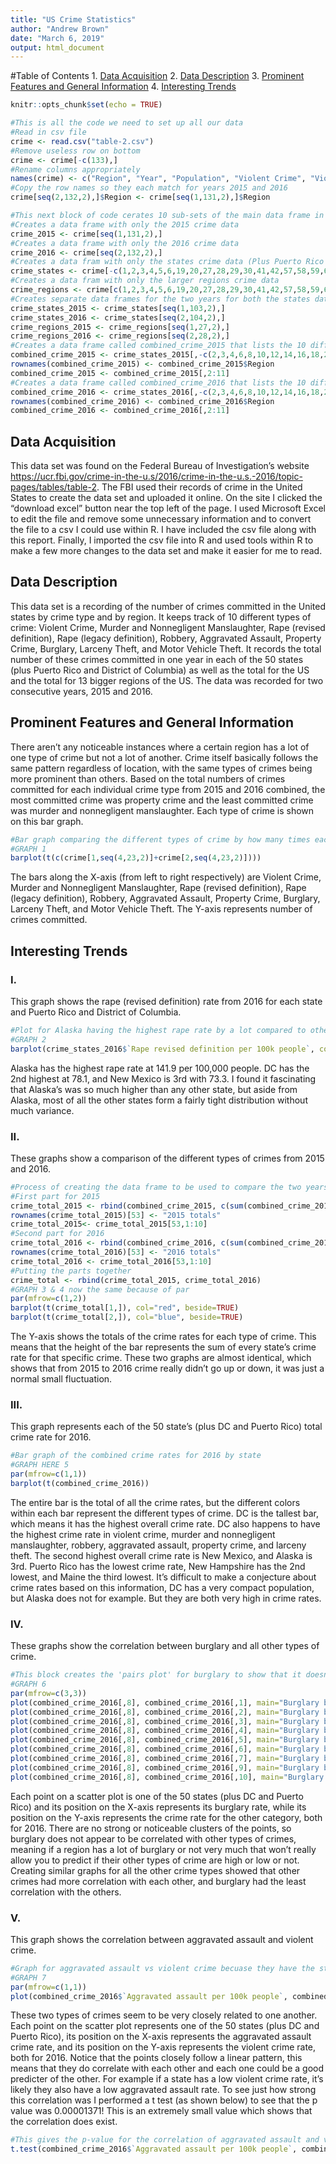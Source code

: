 ---
title: "US Crime Statistics"
author: "Andrew Brown"
date: "March 6, 2019"
output: html_document
---

#Table of Contents
1. [Data Acquisition](#DataAcq)
2. [Data Description](#DataDesc)
3. [Prominent Features and General Information](#PFGI)
4. [Interesting Trends](#IT)

```{r setup, include=FALSE}
knitr::opts_chunk$set(echo = TRUE)
```

```{r, echo=FALSE}
#This is all the code we need to set up all our data
#Read in csv file
crime <- read.csv("table-2.csv")
#Remove useless row on bottom
crime <- crime[-c(133),]
#Rename columns appropriately
names(crime) <- c("Region", "Year", "Population", "Violent Crime", "Violent Crime per 100k people", "Murder and nonnegligent manslaughter", "Murder and nonnegligent manslaughter per 100k people", "Rape revised definition", "Rape revised definition per 100k people", "Rape legacy definition", "Rape legacy definition per 100k people", "Robbery", "Robbery per 100k people", "Aggravated assault", "Aggravated assault per 100k people", "Property crime", "Property crime per 100k people", "Burglary", "Burglary per 100k people", "Larceny theft", "Larceny theft per 100k people", "Motor vehicle theft", "Motor vehicle theft per 100k people")
#Copy the row names so they each match for years 2015 and 2016
crime[seq(2,132,2),]$Region <- crime[seq(1,131,2),]$Region

#This next block of code cerates 10 sub-sets of the main data frame in order to make it easier to view certain parts at a time
#Creates a data frame with only the 2015 crime data
crime_2015 <- crime[seq(1,131,2),]
#Creates a data frame with only the 2016 crime data
crime_2016 <- crime[seq(2,132,2),]
#Creates a data fram with only the states crime data (Plus Puerto Rico and D.C.)
crime_states <- crime[-c(1,2,3,4,5,6,19,20,27,28,29,30,41,42,57,58,59,60,79,80,89,90,99,100,101,102,119,120),]
#Creates a data fram with only the larger regions crime data
crime_regions <- crime[c(1,2,3,4,5,6,19,20,27,28,29,30,41,42,57,58,59,60,79,80,89,90,99,100,101,102,119,120),]
#Creates separate data frames for the two years for both the states data frame and the regions one
crime_states_2015 <- crime_states[seq(1,103,2),]
crime_states_2016 <- crime_states[seq(2,104,2),]
crime_regions_2015 <- crime_regions[seq(1,27,2),]
crime_regions_2016 <- crime_regions[seq(2,28,2),]
#Creates a data frame called combined_crime_2015 that lists the 10 different crime rates for each state in 2015
combined_crime_2015 <- crime_states_2015[,-c(2,3,4,6,8,10,12,14,16,18,20,22)]
rownames(combined_crime_2015) <- combined_crime_2015$Region
combined_crime_2015 <- combined_crime_2015[,2:11]
#Creates a data frame called combined_crime_2016 that lists the 10 different crime rates for each state in 2016
combined_crime_2016 <- crime_states_2016[,-c(2,3,4,6,8,10,12,14,16,18,20,22)]
rownames(combined_crime_2016) <- combined_crime_2016$Region
combined_crime_2016 <- combined_crime_2016[,2:11]
```

## <a name="DataAcq"></a>Data Acquisition
This data set was found on the Federal Bureau of Investigation's website <https://ucr.fbi.gov/crime-in-the-u.s/2016/crime-in-the-u.s.-2016/topic-pages/tables/table-2>. The FBI used their records of crime in the United States to create the data set and uploaded it online. On the site I clicked the "download excel" button near the top left of the page. I used Microsoft Excel to edit the file and remove some unnecessary information and to convert the file to a csv I could use within R. I have included the csv file along with this report. Finally, I imported the csv file into R and used tools within R to make a few more changes to the data set and make it easier for me to read.

## <a name="DataDesc"></a>Data Description
This data set is a recording of the number of crimes committed in the United states by crime type and by region. It keeps track of 10 different types of crime: Violent Crime, Murder and Nonnegligent Manslaughter, Rape (revised definition), Rape (legacy definition), Robbery, Aggravated Assault, Property Crime, Burglary, Larceny Theft, and Motor Vehicle Theft. It records the total number of these crimes committed in one year in each of the 50 states (plus Puerto Rico and District of Columbia) as well as the total for the US and the total for 13 bigger regions of the US. The data was recorded for two consecutive years, 2015 and 2016.

## <a name="PFGI"></a>Prominent Features and General Information
There aren't any noticeable instances where a certain region has a lot of one type of crime but not a lot of another. Crime itself basically follows the same pattern regardless of location, with the same types of crimes being more prominent than others. Based on the total numbers of crimes committed for each individual crime type from 2015 and 2016 combined, the most committed crime was property crime and the least committed crime was murder and nonnegligent manslaughter. Each type of crime is shown on this bar graph.

```{r GRAPH1, echo=FALSE}
#Bar graph comparing the different types of crime by how many times each has been committed
#GRAPH 1
barplot(t(c(crime[1,seq(4,23,2)]+crime[2,seq(4,23,2)])))
```

The bars along the X-axis (from left to right respectively) are Violent Crime, Murder and Nonnegligent Manslaughter, Rape (revised definition), Rape (legacy definition), Robbery, Aggravated Assault, Property Crime, Burglary, Larceny Theft, and Motor Vehicle Theft. The Y-axis represents number of crimes committed.

## <a name="IT"></a>Interesting Trends
### <a name="I"></a>I.
This graph shows the rape (revised definition) rate from 2016 for each state and Puerto Rico and District of Columbia.
```{r GRAPH2, echo=FALSE}
#Plot for Alaska having the highest rape rate by a lot compared to other states
#GRAPH 2
barplot(crime_states_2016$`Rape revised definition per 100k people`, col="orange")
```

Alaska has the highest rape rate at 141.9 per 100,000 people. DC has the 2nd highest at 78.1, and New Mexico is 3rd with 73.3. I found it fascinating that Alaska's was so much higher than any other state, but aside from Alaska, most of all the other states form a fairly tight distribution without much variance.

### <a name="II"></a>II.
These graphs show a comparison of the different types of crimes from 2015 and 2016.
```{r GRAPH 3 & 4, echo=FALSE}
#Process of creating the data frame to be used to compare the two years
#First part for 2015
crime_total_2015 <- rbind(combined_crime_2015, c(sum(combined_crime_2015$`Violent Crime per 100k people`), sum(combined_crime_2015$`Murder and nonnegligent manslaughter per 100k people`), sum(combined_crime_2015$`Rape revised definition per 100k people`), sum(combined_crime_2015$`Rape legacy definition per 100k people`), sum(combined_crime_2015$`Robbery per 100k people`), sum(combined_crime_2015$`Aggravated assault per 100k people`), sum(combined_crime_2015$`Property crime per 100k people`), sum(combined_crime_2015$`Burglary per 100k people`), sum(combined_crime_2015$`Larceny theft per 100k people`), sum(combined_crime_2015$`Motor vehicle theft per 100k people`)))
rownames(crime_total_2015)[53] <- "2015 totals"
crime_total_2015<- crime_total_2015[53,1:10]
#Second part for 2016
crime_total_2016 <- rbind(combined_crime_2016, c(sum(combined_crime_2016$`Violent Crime per 100k people`), sum(combined_crime_2016$`Murder and nonnegligent manslaughter per 100k people`), sum(combined_crime_2016$`Rape revised definition per 100k people`), sum(combined_crime_2016$`Rape legacy definition per 100k people`), sum(combined_crime_2016$`Robbery per 100k people`), sum(combined_crime_2016$`Aggravated assault per 100k people`), sum(combined_crime_2016$`Property crime per 100k people`), sum(combined_crime_2016$`Burglary per 100k people`), sum(combined_crime_2016$`Larceny theft per 100k people`), sum(combined_crime_2016$`Motor vehicle theft per 100k people`)))
rownames(crime_total_2016)[53] <- "2016 totals"
crime_total_2016 <- crime_total_2016[53,1:10]
#Putting the parts together
crime_total <- rbind(crime_total_2015, crime_total_2016)
#GRAPH 3 & 4 now the same because of par
par(mfrow=c(1,2))
barplot(t(crime_total[1,]), col="red", beside=TRUE)
barplot(t(crime_total[2,]), col="blue", beside=TRUE)
```

The Y-axis shows the totals of the crime rates for each type of crime. This means that the height of the bar represents the sum of every state's crime rate for that specific crime. These two graphs are almost identical, which shows that from 2015 to 2016 crime really didn't go up or down, it was just a normal small fluctuation.

### <a name="III"></a>III.
This graph represents each of the 50 state's (plus DC and Puerto Rico) total crime rate for 2016.
```{r GRAPH 5, echo=FALSE}
#Bar graph of the combined crime rates for 2016 by state
#GRAPH HERE 5
par(mfrow=c(1,1))
barplot(t(combined_crime_2016))
```

The entire bar is the total of all the crime rates, but the different colors within each bar represent the different types of crime. DC is the tallest bar, which means it has the highest overall crime rate. DC also happens to have the highest crime rate in violent crime, murder and nonnegligent manslaughter, robbery, aggravated assault, property crime, and larceny theft. The second highest overall crime rate is New Mexico, and Alaska is 3rd. Puerto Rico has the lowest crime rate, New Hampshire has the 2nd lowest, and Maine the third lowest. It's difficult to make a conjecture about crime rates based on this information, DC has a very compact population, but Alaska does not for example. But they are both very high in crime rates.

### <a name="IV"></a>IV.
These graphs show the correlation between burglary and all other types of crime.
```{r GRAPH 6, echo=FALSE}
#This block creates the 'pairs plot' for burglary to show that it doesn't really corrolate to other types of crime
#GRAPH 6
par(mfrow=c(3,3))
plot(combined_crime_2016[,8], combined_crime_2016[,1], main="Burglary by Violent Crime")
plot(combined_crime_2016[,8], combined_crime_2016[,2], main="Burglary by Murder")
plot(combined_crime_2016[,8], combined_crime_2016[,3], main="Burglary by Rape (RD)")
plot(combined_crime_2016[,8], combined_crime_2016[,4], main="Burglary by Rape (LD)")
plot(combined_crime_2016[,8], combined_crime_2016[,5], main="Burglary by Robbery")
plot(combined_crime_2016[,8], combined_crime_2016[,6], main="Burglary by Aggravated Assault")
plot(combined_crime_2016[,8], combined_crime_2016[,7], main="Burglary by Property Crime")
plot(combined_crime_2016[,8], combined_crime_2016[,9], main="Burglary by Larceny Theft")
plot(combined_crime_2016[,8], combined_crime_2016[,10], main="Burglary by Motor Vehicle Theft")
```

Each point on a scatter plot is one of the 50 states (plus DC and Puerto Rico) and its position on the X-axis represents its burglary rate, while its position on the Y-axis represents the crime rate for the other category, both for 2016. There are no strong or noticeable clusters of the points, so burglary does not appear to be correlated with other types of crimes, meaning if a region has a lot of burglary or not very much that won't really allow you to predict if their other types of crime are high or low or not. Creating similar graphs for all the other crime types showed that other crimes had more correlation with each other, and burglary had the least correlation with the others.

### <a name="V"></a>V.
This graph shows the correlation between aggravated assault and violent crime.
```{r GRAPH 7, echo=FALSE}
#Graph for aggravated assault vs violent crime becuase they have the strongest correlation among the crime types as found using a pairs plot
#GRAPH 7
par(mfrow=c(1,1))
plot(combined_crime_2016$`Aggravated assault per 100k people`, combined_crime_2016$`Violent Crime per 100k people`)
```

These two types of crimes seem to be very closely related to one another. Each point on the scatter plot represents one of the 50 states (plus DC and Puerto Rico), its position on the X-axis represents the aggravated assault crime rate, and its position on the Y-axis represents the violent crime rate, both for 2016. Notice that the points closely follow a linear pattern, this means that they do correlate with each other and each one could be a good predicter of the other. For example if a state has a low violent crime rate, it's likely they also have a low aggravated assault rate. To see just how strong this correlation was I performed a t test (as shown below) to see that the p value was 0.00001371! This is an extremely small value which shows that the correlation does exist.
```{r t test}
#This gives the p-value for the correlation of aggravated assault and violent crime
t.test(combined_crime_2016$`Aggravated assault per 100k people`, combined_crime_2016$`Violent Crime per 100k people`)
```